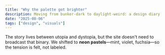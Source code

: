 ```yaml
---
title: "Why the palette got brighter"
description: Moving from bunker-dark to daylight-weird: a design diary.
date: "2025-08-06"
tags: ["design", "visuals"]
---
```


The story lives between utopia and dystopia, but the site doesn't need to broadcast that binary.
We shifted to **neon pastels**—mint, violet, fuchsia—so the tension is felt, not labeled.
